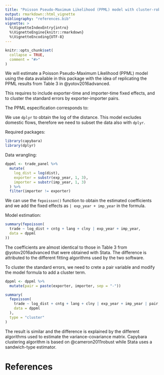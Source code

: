 ```yaml
---
title: "Poisson Pseudo-Maximum Likelihood (PPML) model with cluster-robust standard errors"
output: rmarkdown::html_vignette
bibliography: "references.bib"
vignette: >
  %\VignetteIndexEntry{intro}
  %\VignetteEngine{knitr::rmarkdown}
  %\VignetteEncoding{UTF-8}
---
```


```r
knitr::opts_chunk$set(
  collapse = TRUE,
  comment = "#>"
)
```

We will estimate a Poisson Pseudo-Maximum Likelihood (PPML) model using the
data available in this package with the idea of replicating the PPML results
from Table 3 in @yotov2016advanced.

This requires to include exporter-time and importer-time fixed effects, and to
cluster the standard errors by exporter-importer pairs.

The PPML especification corresponds to:
\begin{align}
X_{ij,t} =& \:\exp\left[\beta_1 \log(DIST)_{i,j} + \beta_2 CNTG_{i,j} +\right.\\
\text{ }& \:\left.\beta_3 LANG_{i,j} + \beta_4 CLNY_{i,j} + \pi_{i,t} + \chi_{i,t}\right] \times \varepsilon_{ij,t}.
\end{align}

We use `dplyr` to obtain the log of the distance. This model excludes
domestic flows, therefore we need to subset the data also with `dplyr`.

Required packages:

```r
library(capybara)
library(dplyr)
```

Data wrangling:

```r
dppml <- trade_panel %>%
  mutate(
    log_dist = log(dist),
    exporter = substr(exp_year, 1, 3),
    importer = substr(imp_year, 1, 3)
  ) %>%
  filter(importer != exporter)
```

We can use the `fepoisson()` function to obtain the estimated coefficients
and we add the fixed effects as `| exp_year + imp_year` in the formula.

Model estimation:

```r
summary(fepoisson(
  trade ~ log_dist + cntg + lang + clny | exp_year + imp_year,
  data = dppml
))
```

The coefficients are almost identical to those in Table 3 from
@yotov2016advanced that were obtained with Stata. The difference is attributed
to the different fitting algorithms used by the two software.

To cluster the standard errors, we need to crete a pair variable and modify
the model formula to add a cluster term.

```r
dppml <- dppml %>%
  mutate(pair = paste(exporter, importer, sep = "-"))

summary(
  fepoisson(
    trade ~ log_dist + cntg + lang + clny | exp_year + imp_year | pair,
    data = dppml
  ),
  type = "cluster"
)
```

The result is similar and the difference is explained by the different
algorithms used to estimate the variance-covariance matrix. Capybara clustering
algorithm is based on @cameron2011robust while Stata uses a sandwich-type 
estimator.

# References
